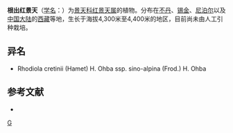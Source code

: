{{Speciesbox 
| genus = Rhodiola
| species = cretinii
| authority = (Hamet) H. Ohba
| subdivision_ranks =[[亚种|亚种]]
| subdivision =
* 根出红景天 ''R. c.'' subsp. ''cretinii''
* [[高山红景天|高山红景天]] ''R. c.'' subsp. ''sino-alpina''
}}

'''根出红景天'''（[[学名|学名]]：{{lang|la|''Rhodiola cretinii''}}）为[[景天科|景天科]][[红景天属|红景天属]]的植物。分布在[[不丹|不丹]]、[[锡金|锡金]]、[[尼泊尔|尼泊尔]]以及[[中国大陆|中国大陆]]的[[西藏|西藏]]等地，生长于海拔4,300米至4,400米的地区，目前尚未由人工引种栽培。

== 异名 ==
* Rhodiola cretinii (Hamet) H. Ohba ssp. sino-alpina (Frod.) H. Ohba

== 参考文献 ==
<div class="references-small">
* {{cite web| url =http://www.bioinfo.cn/db05/KmzwSpecies.php?action=view&id=4376| title =根出红景天（原亚种）| work =《中国高等植物数据库全库》| publisher =中国科学院微生物研究所| author =昆明植物研究所| accessdate =2009-02-25| deadurl =yes| archiveurl =https://web.archive.org/web/20160305012033/http://www.bioinfo.cn/db05/KmzwSpecies.php?action=view&id=4376| archivedate =2016-03-05}}
</div>
{{Taxonbar|from=Q11110956}}

{{DEFAULTSORT:Rhodiola cretinii}}
[[Category:红景天属|G]]


{{Crassulaceae-stub}}